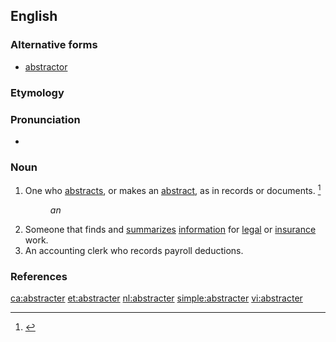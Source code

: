 ==English==

===Alternative forms===
* [[abstractor]]

===Etymology===
{{suffix|abstract|er|lang=en}}

===Pronunciation===
* {{a|US}} {{IPA|/æbˈstɹkæ.tɚ/|lang=en}}

===Noun===
{{en-noun}}

# One who [[abstract]]s, or makes an [[abstract]], as in records or documents. {{defdate|First attested in the late 17<sup>th</sup> century.}}<ref name=SOED>{{R:SOED5|page=10}}</ref>
#: ''an {{w|abstractor of title}}''
# Someone that finds and [[summarize]]s [[information]] for [[legal]] or [[insurance]] work.
# An accounting clerk who records payroll deductions.

===References===
<references/>

[[ca:abstracter]]
[[et:abstracter]]
[[nl:abstracter]]
[[simple:abstracter]]
[[vi:abstracter]]